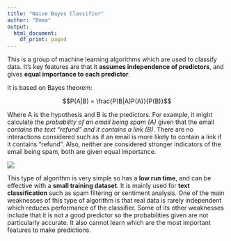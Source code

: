 ```yaml
---
title: "Naive Bayes Classifier"
author: "Emma"
output:
  html_document:
    df_print: paged
---
```


This is a group of machine learning algorithms which are used to classify data. It's key features are that it **assumes independence of predictors**, and gives **equal importance to each predictor**. 

It is based on Bayes theorem:

$$P(A|B) = \frac{P(B|A)P(A)}{P(B)}$$

Where A is the hypothesis and B is the predictors. For example, it might calculate the *probability of an email being spam (A)* given that the email *contains the text "refund" and it contains a link (B)*. There are no interactions considered such as if an email is more likely to contain a link if it contains "refund". Also, neither are considered stronger indicators of the email being spam, both are given equal importance.

![](spam_filter.png)

This type of algorithm is very simple so has a **low run time**, and can be effective with a **small training dataset**. It is mainly used for **text classification** such as spam filtering or sentiment analysis. One of the main weaknesses of this type of algorithm is that real data is rarely independent which reduces performance of the classifier. Some of its other weaknesses include that it is not a good predictor so the probabilities given are not particularly accurate. It also cannot learn which are the most important features to make predictions.



